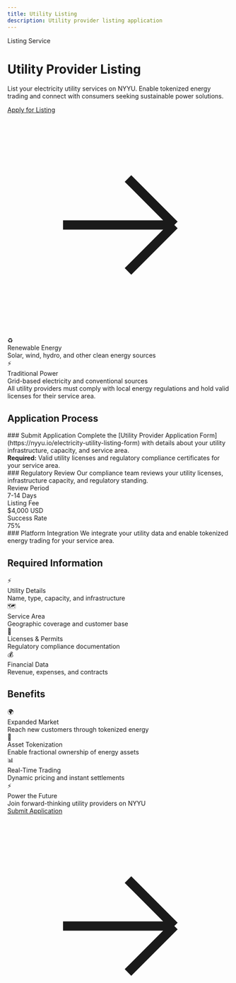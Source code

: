 ```yaml
---
title: Utility Listing
description: Utility provider listing application
---
```



<div className="relative overflow-hidden rounded-2xl bg-gradient-to-br from-green-500/10 via-teal-500/10 to-background p-12 border border-green-500/20 mb-8">
  <div className="relative z-10">
    <div className="inline-flex items-center gap-2 px-4 py-2 rounded-full bg-green-500/10 border border-green-500/20 mb-6">
      <span className="text-sm font-medium text-green-400">Listing Service</span>
    </div>
    <h1 className="text-4xl md:text-6xl font-bold mb-4 bg-gradient-to-r from-foreground to-foreground/70 bg-clip-text text-transparent">
      Utility Provider Listing
    </h1>
    <p className="text-xl text-muted-foreground max-w-3xl mb-6">
      List your electricity utility services on NYYU. Enable tokenized energy trading and connect with consumers seeking sustainable power solutions.
    </p>
    <a href="https://nyyu.io/electricity-utility-listing-form" className="inline-flex items-center gap-2 px-6 py-3 rounded-lg bg-green-500/10 border border-green-500/30 text-green-400 hover:bg-green-500/20 transition-all font-medium">
      Apply for Listing
      <svg className="w-5 h-5" fill="none" stroke="currentColor" viewBox="0 0 24 24">
        <path strokeLinecap="round" strokeLinejoin="round" strokeWidth={2} d="M13 7l5 5m0 0l-5 5m5-5H6" />
      </svg>
    </a>
  </div>
  <div className="absolute top-0 right-0 w-96 h-96 bg-green-500/10 rounded-full blur-3xl"></div>
  <div className="absolute bottom-0 left-0 w-96 h-96 bg-teal-500/10 rounded-full blur-3xl"></div>
</div>

<div className="grid grid-cols-1 md:grid-cols-2 gap-4 mb-8">
  <div className="p-6 rounded-xl border border-green-500/20 bg-gradient-to-br from-green-500/5 to-background">
    <div className="text-3xl mb-3">♻️</div>
    <div className="font-bold text-lg mb-2">Renewable Energy</div>
    <div className="text-sm text-muted-foreground">Solar, wind, hydro, and other clean energy sources</div>
  </div>

  <div className="p-6 rounded-xl border border-teal-500/20 bg-gradient-to-br from-teal-500/5 to-background">
    <div className="text-3xl mb-3">⚡</div>
    <div className="font-bold text-lg mb-2">Traditional Power</div>
    <div className="text-sm text-muted-foreground">Grid-based electricity and conventional sources</div>
  </div>
</div>

<Callout type="info" title="Regulatory Compliance">
All utility providers must comply with local energy regulations and hold valid licenses for their service area.
</Callout>

## Application Process

<Steps>
<Step>
### Submit Application
Complete the [Utility Provider Application Form](https://nyyu.io/electricity-utility-listing-form) with details about your utility infrastructure, capacity, and service area.

<div className="mt-4 p-4 rounded-lg bg-green-500/5 border border-green-500/10">
  <div className="text-sm text-muted-foreground">
    <strong className="text-green-400">Required:</strong> Valid utility licenses and regulatory compliance certificates for your service area.
  </div>
</div>
</Step>

<Step>
### Regulatory Review
Our compliance team reviews your utility licenses, infrastructure capacity, and regulatory standing.

<div className="grid grid-cols-3 gap-3 mt-4">
  <div className="p-3 rounded-lg bg-muted/50 border border-border text-center">
    <div className="text-xs text-muted-foreground mb-1">Review Period</div>
    <div className="font-semibold text-sm">7-14 Days</div>
  </div>
  <div className="p-3 rounded-lg bg-muted/50 border border-border text-center">
    <div className="text-xs text-muted-foreground mb-1">Listing Fee</div>
    <div className="font-semibold text-sm">$4,000 USD</div>
  </div>
  <div className="p-3 rounded-lg bg-muted/50 border border-border text-center">
    <div className="text-xs text-muted-foreground mb-1">Success Rate</div>
    <div className="font-semibold text-sm">75%</div>
  </div>
</div>
</Step>

<Step>
### Platform Integration
We integrate your utility data and enable tokenized energy trading for your service area.
</Step>
</Steps>

## Required Information

<div className="grid grid-cols-1 md:grid-cols-2 gap-4 my-6">
  <div className="p-5 rounded-xl border border-green-500/20 bg-gradient-to-br from-green-500/5 to-background">
    <div className="flex items-start gap-3">
      <div className="text-2xl">⚡</div>
      <div>
        <div className="font-bold mb-1">Utility Details</div>
        <div className="text-sm text-muted-foreground">Name, type, capacity, and infrastructure</div>
      </div>
    </div>
  </div>

  <div className="p-5 rounded-xl border border-green-500/20 bg-gradient-to-br from-green-500/5 to-background">
    <div className="flex items-start gap-3">
      <div className="text-2xl">🗺️</div>
      <div>
        <div className="font-bold mb-1">Service Area</div>
        <div className="text-sm text-muted-foreground">Geographic coverage and customer base</div>
      </div>
    </div>
  </div>

  <div className="p-5 rounded-xl border border-green-500/20 bg-gradient-to-br from-green-500/5 to-background">
    <div className="flex items-start gap-3">
      <div className="text-2xl">📜</div>
      <div>
        <div className="font-bold mb-1">Licenses & Permits</div>
        <div className="text-sm text-muted-foreground">Regulatory compliance documentation</div>
      </div>
    </div>
  </div>

  <div className="p-5 rounded-xl border border-green-500/20 bg-gradient-to-br from-green-500/5 to-background">
    <div className="flex items-start gap-3">
      <div className="text-2xl">💰</div>
      <div>
        <div className="font-bold mb-1">Financial Data</div>
        <div className="text-sm text-muted-foreground">Revenue, expenses, and contracts</div>
      </div>
    </div>
  </div>
</div>

## Benefits

<div className="grid grid-cols-1 md:grid-cols-3 gap-6 my-8">
  <div className="text-center p-6 rounded-xl border border-green-500/20 bg-gradient-to-b from-green-500/5 to-background">
    <div className="text-4xl mb-4">🌍</div>
    <div className="font-bold text-lg mb-2">Expanded Market</div>
    <div className="text-sm text-muted-foreground">Reach new customers through tokenized energy</div>
  </div>

  <div className="text-center p-6 rounded-xl border border-teal-500/20 bg-gradient-to-b from-teal-500/5 to-background">
    <div className="text-4xl mb-4">💎</div>
    <div className="font-bold text-lg mb-2">Asset Tokenization</div>
    <div className="text-sm text-muted-foreground">Enable fractional ownership of energy assets</div>
  </div>

  <div className="text-center p-6 rounded-xl border border-green-500/20 bg-gradient-to-b from-green-500/5 to-background">
    <div className="text-4xl mb-4">📊</div>
    <div className="font-bold text-lg mb-2">Real-Time Trading</div>
    <div className="text-sm text-muted-foreground">Dynamic pricing and instant settlements</div>
  </div>
</div>

<div className="mt-12 p-8 rounded-2xl border border-green-500/20 bg-gradient-to-br from-green-500/10 via-teal-500/5 to-background relative overflow-hidden">
  <div className="relative z-10 text-center">
    <div className="text-3xl mb-3">⚡</div>
    <div className="font-bold text-2xl mb-2">Power the Future</div>
    <div className="text-muted-foreground mb-6">Join forward-thinking utility providers on NYYU</div>
    <a href="https://nyyu.io/electricity-utility-listing-form" className="inline-flex items-center gap-2 px-6 py-3 rounded-lg bg-green-500/10 border border-green-500/30 text-green-400 hover:bg-green-500/20 transition-all font-medium">
      Submit Application
      <svg className="w-5 h-5" fill="none" stroke="currentColor" viewBox="0 0 24 24">
        <path strokeLinecap="round" strokeLinejoin="round" strokeWidth={2} d="M13 7l5 5m0 0l-5 5m5-5H6" />
      </svg>
    </a>
  </div>
  <div className="absolute top-0 right-0 w-64 h-64 bg-green-500/10 rounded-full blur-3xl"></div>
</div>
